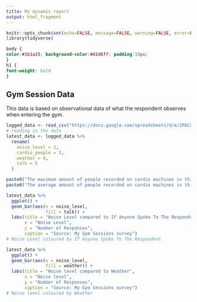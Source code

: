 ---
title: My dynamic report
output: html_fragment
---

```{r setup, include=FALSE}
knitr::opts_chunk$set(echo=FALSE, message=FALSE, warning=FALSE, error=FALSE)
library(tidyverse)
```

```{css}

body {
color:#1b1a25; background-color:#d1d6ff; padding:10px; 
}
h1 {
font-weight: bold
}

```

## Gym Session Data

This data is based on observational data of what the respondent observes when entering the gym.

```{r fig.width = 8}
logged_data <- read_csv("https://docs.google.com/spreadsheets/d/e/2PACX-1vQMif4_c282bMRGQT_H-gZmutTvSHCCsCnUD1ROK-ZKj7GrphCChWEueq4YrPq3NkCrttuB5-BvCZBc/pub?output=csv")
# reading in the data
latest_data <- logged_data %>%
  rename(
    noise_level = 2,
    cardio_people = 3,
    weather = 4,
    talk = 5
  )

paste0("The maximum amount of people recorded on cardio machines in this survey is ", max(latest_data$cardio_people), " people.")
paste0("The average amount of people recorded on cardio machines in this survey is ", mean(latest_data$cardio_people) %>% round(1), " people.")

latest_data %>%
  ggplot() +
  geom_bar(aes(x = noise_level,
               fill = talk)) +
  labs(title = "Noise Level compared to If Anyone Spoke To The Respondent",
       x = "Noise Level",
       y = "Number of Responses",
       caption = "Source: My Gym Sessions survey")
# Noise Level coloured by If Anyone Spoke To The Respondent

latest_data %>%
  ggplot() +
  geom_bar(aes(x = noise_level,
               fill = weather)) +
  labs(title = "Noise level compared to Weather",
       x = "Noise level",
       y = "Number of Responses",
       caption = "Source: My Gym Sessions survey")
# Noise level coloured by Weather

```
